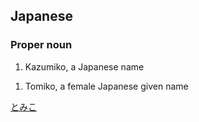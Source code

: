 ==Japanese==
{{ja-kanjitab|和|実|子}}

===Proper noun===
{{ja-pos|proper|かずみこ}}
# Kazumiko, a Japanese name

{{ja-pos|proper|とみこ}}
# Tomiko, a female Japanese given name

[[Category:Japanese female given names|とみこ]]